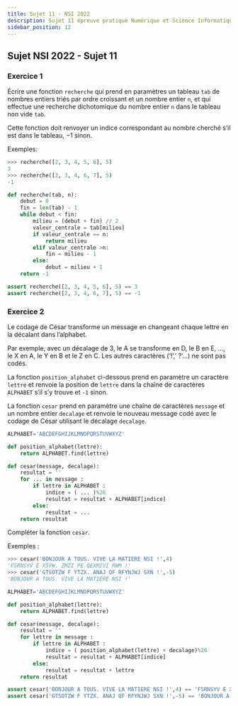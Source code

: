 ```yaml
---
title: Sujet 11 - NSI 2022
description: Sujet 11 épreuve pratique Numérique et Science Informatique 2022
sidebar_position: 12
---
```



## Sujet NSI 2022 - Sujet 11

### Exercice 1

<Tabs>
  <TabItem value="sujet" label="Sujet" default>

Écrire une fonction `recherche` qui prend en paramètres un tableau `tab` de nombres entiers triés par ordre croissant et un nombre entier `n`, et qui effectue une recherche dichotomique du nombre entier `n` dans le tableau non vide `tab`.

Cette fonction doit renvoyer un indice correspondant au nombre cherché s’il est dans le tableau, $-1$ sinon.

Exemples:

```python
>>> recherche([2, 3, 4, 5, 6], 5)
3
>>> recherche([2, 3, 4, 6, 7], 5)
-1
```

  </TabItem>
  <TabItem value="correction" label="Correction">

```python
def recherche(tab, n):
    debut = 0
    fin = len(tab) - 1
    while debut < fin:
        milieu = (debut + fin) // 2
        valeur_centrale = tab[milieu]
        if valeur_centrale == n:
            return milieu
        elif valeur_centrale >n:
            fin = milieu - 1
        else:
            debut = milieu + 1
    return -1

assert recherche([2, 3, 4, 5, 6], 5) == 3
assert recherche([2, 3, 4, 6, 7], 5) == -1
```

  </TabItem>
  
</Tabs>

### Exercice 2

<Tabs>
  <TabItem value="sujet" label="Sujet" default>

Le codage de César transforme un message en changeant chaque lettre en la décalant dans l’alphabet.

Par exemple, avec un décalage de 3, le A se transforme en D, le B en E, ..., le X en A, le Y en B et le Z en C. Les autres caractères (‘!’,’ ?’…) ne sont pas codés.

La fonction `position_alphabet` ci-dessous prend en paramètre un caractère `lettre` et renvoie la position de `lettre` dans la chaîne de caractères `ALPHABET` s’il s’y trouve et `-1` sinon.

La fonction `cesar` prend en paramètre une chaîne de caractères `message` et un nombre entier `decalage` et renvoie le nouveau message codé avec le codage de César utilisant le décalage `decalage`.

```python
ALPHABET='ABCDEFGHIJKLMNOPQRSTUVWXYZ'

def position_alphabet(lettre):
    return ALPHABET.find(lettre)

def cesar(message, decalage):
    resultat = ''
    for ... in message :
        if lettre in ALPHABET :
            indice = ( ... )%26
            resultat = resultat + ALPHABET[indice]
        else:
            resultat = ...
    return resultat
```

Compléter la fonction `cesar`.

Exemples :

```python
>>> cesar('BONJOUR A TOUS. VIVE LA MATIERE NSI !',4)
'FSRNSYV E XSYW. ZMZI PE QEXMIVI RWM !'
>>> cesar('GTSOTZW F YTZX. ANAJ QF RFYNJWJ SXN !',-5)
'BONJOUR A TOUS. VIVE LA MATIERE NSI !'
```

  </TabItem>
  <TabItem value="correction" label="Correction">

```python
ALPHABET='ABCDEFGHIJKLMNOPQRSTUVWXYZ'

def position_alphabet(lettre):
    return ALPHABET.find(lettre)

def cesar(message, decalage):
    resultat = ''
    for lettre in message :
        if lettre in ALPHABET :
            indice = ( position_alphabet(lettre) + decalage)%26
            resultat = resultat + ALPHABET[indice]
        else:
            resultat = resultat + lettre
    return resultat

assert cesar('BONJOUR A TOUS. VIVE LA MATIERE NSI !',4) == 'FSRNSYV E XSYW. ZMZI PE QEXMIVI RWM !'
assert cesar('GTSOTZW F YTZX. ANAJ QF RFYNJWJ SXN !',-5) == 'BONJOUR A TOUS. VIVE LA MATIERE NSI !'
```

  </TabItem>
  
</Tabs>
